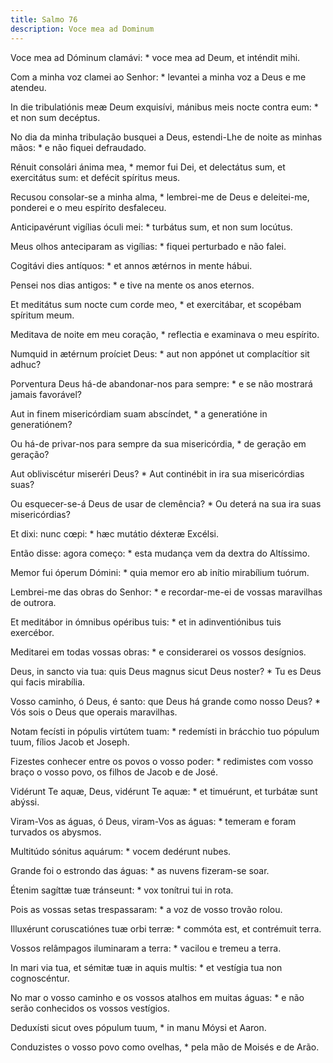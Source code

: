 ```yaml
---
title: Salmo 76
description: Voce mea ad Dominum
---
```


<div class="side-by-side not-content">

Voce mea ad Dóminum clamávi: * voce mea ad Deum, et inténdit mihi.

Com a minha voz clamei ao Senhor: * levantei a minha voz a Deus e me atendeu.

In die tribulatiónis meæ Deum exquisívi, mánibus meis nocte contra eum: * et non sum decéptus.

No dia da minha tribulação busquei a Deus, estendi-Lhe de noite as minhas mãos: * e não fiquei defraudado.

Rénuit consolári ánima mea, * memor fui Dei, et delectátus sum, et exercitátus sum: et defécit spíritus meus.

Recusou consolar-se a minha alma, * lembrei-me de Deus e deleitei-me, ponderei e o meu espírito desfaleceu.

Anticipavérunt vigílias óculi mei: * turbátus sum, et non sum locútus.

Meus olhos anteciparam as vigílias: * fiquei perturbado e não falei.

Cogitávi dies antíquos: * et annos ætérnos in mente hábui.

Pensei nos dias antigos: * e tive na mente os anos eternos.

Et meditátus sum nocte cum corde meo, * et exercitábar, et scopébam spíritum meum.

Meditava de noite em meu coração, * reflectia e examinava o meu espírito.

Numquid in ætérnum proíciet Deus: * aut non appónet ut complacítior sit adhuc?

Porventura Deus há-de abandonar-nos para sempre: * e se não mostrará jamais favorável?

Aut in finem misericórdiam suam abscíndet, * a generatióne in generatiónem?

Ou há-de privar-nos para sempre da sua misericórdia, * de geração em geração?

Aut obliviscétur miseréri Deus? * Aut continébit in ira sua misericórdias suas?

Ou esquecer-se-á Deus de usar de clemência? * Ou deterá na sua ira suas misericórdias?

Et dixi: nunc cœpi: * hæc mutátio déxteræ Excélsi.

Então disse: agora começo: * esta mudança vem da dextra do Altíssimo.

Memor fui óperum Dómini: * quia memor ero ab inítio mirabílium tuórum.

Lembrei-me das obras do Senhor: * e recordar-me-ei de vossas maravilhas de outrora.

Et meditábor in ómnibus opéribus tuis: * et in adinventiónibus tuis exercébor.

Meditarei em todas vossas obras: * e considerarei os vossos desígnios.

Deus, in sancto via tua: quis Deus magnus sicut Deus noster? * Tu es Deus qui facis mirabília.

Vosso caminho, ó Deus, é santo: que Deus há grande como nosso Deus? * Vós sois o Deus que operais maravilhas.

Notam fecísti in pópulis virtútem tuam: * redemísti in brácchio tuo pópulum tuum, fílios Jacob et Joseph.

Fizestes conhecer entre os povos o vosso poder: * redimistes com vosso braço o vosso povo, os filhos de Jacob e de José.

Vidérunt Te aquæ, Deus, vidérunt Te aquæ: * et timuérunt, et turbátæ sunt abýssi.

Viram-Vos as águas, ó Deus, viram-Vos as águas: * temeram e foram turvados os abysmos.

Multitúdo sónitus aquárum: * vocem dedérunt nubes.

Grande foi o estrondo das águas: * as nuvens fizeram-se soar.

Étenim sagíttæ tuæ tránseunt: * vox tonítrui tui in rota.

Pois as vossas setas trespassaram: * a voz de vosso trovão rolou.

Illuxérunt coruscatiónes tuæ orbi terræ: * commóta est, et contrémuit terra.

Vossos relâmpagos iluminaram a terra: * vacilou e tremeu a terra.

In mari via tua, et sémitæ tuæ in aquis multis: * et vestígia tua non cognoscéntur.

No mar o vosso caminho e os vossos atalhos em muitas águas: * e não serão conhecidos os vossos vestígios.

Deduxísti sicut oves pópulum tuum, * in manu Móysi et Aaron.

Conduzistes o vosso povo como ovelhas, * pela mão de Moisés e de Arão.

</div>

